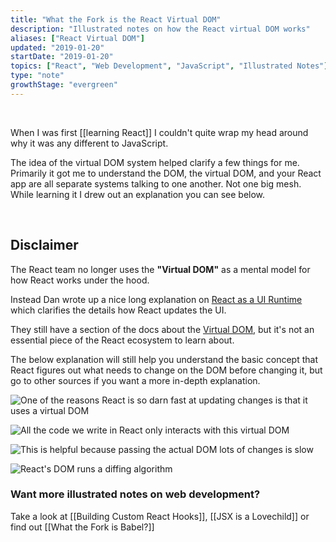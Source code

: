 ```yaml
---
title: "What the Fork is the React Virtual DOM"
description: "Illustrated notes on how the React virtual DOM works"
aliases: ["React Virtual DOM"]
updated: "2019-01-20"
startDate: "2019-01-20"
topics: ["React", "Web Development", "JavaScript", "Illustrated Notes"]
type: "note"
growthStage: "evergreen"
---
```


<BasicImage
  width="550"
  alt="A drawing of the react logo and two browser windows stacked on top of each other"
  src="https://res.cloudinary.com/dg3gyk0gu/image/upload/c_scale,w_400/v1592834724/maggieappleton.com/egghead-course-notes/react-vdom/thumb_2x.png"
/>

<br />

<IntroParagraph>

When I was first [[learning React]] I couldn't quite wrap my head around why it was any different to JavaScript.

</IntroParagraph>

The idea of the virtual DOM system helped clarify a few things for me. Primarily it got me to understand the DOM, the virtual DOM, and your React app are all separate systems talking to one another. Not one big mesh. While learning it I drew out an explanation you can see below.

<br />

<Alert>

## Disclaimer

The React team no longer uses the **"Virtual DOM"** as a mental model for how React works under the hood.

<TweetEmbed tweetId="1066328666341294080" />

Instead Dan wrote up a nice long explanation on <a href="https://overreacted.io/react-as-a-ui-runtime/">React as a UI Runtime</a> which clarifies the details how React updates the UI.

They still have a section of the docs about the [Virtual DOM](https://reactjs.org/docs/faq-internals.html), but it's not an essential piece of the React ecosystem to learn about.

The below explanation will still help you understand the basic concept that React figures out what needs to change on the DOM before changing it, but go to other sources if you want a more in-depth explanation.

</Alert>

<img
  alt="One of the reasons React is so darn fast at updating changes  is that it uses a virtual DOM"
  src="https://res.cloudinary.com/dg3gyk0gu/image/upload/c_scale,f_auto,q_auto:good,w_1200/v1592262854/maggieappleton.com/egghead-course-notes/react-vdom/ReactVDom_1_2x.png"
/>

<img
  alt="All the code we write in React only interacts with this virtual DOM"
  src="https://res.cloudinary.com/dg3gyk0gu/image/upload/c_scale,f_auto,q_auto:good,w_1200/v1592262852/maggieappleton.com/egghead-course-notes/react-vdom/ReactVDom_2_2x.png"
/>

<img
  alt="This is helpful because passing the actual DOM lots of changes is slow"
  src="https://res.cloudinary.com/dg3gyk0gu/image/upload/c_scale,f_auto,q_auto:good,w_1200/v1592262852/maggieappleton.com/egghead-course-notes/react-vdom/ReactVDom_3_2x.png"
/>

<img
  alt="React's DOM runs a diffing algorithm"
  src="https://res.cloudinary.com/dg3gyk0gu/image/upload/c_scale,f_auto,q_auto:good,w_1200/v1592262854/maggieappleton.com/egghead-course-notes/react-vdom/ReactVDom_4_2x.png"
/>

### Want more illustrated notes on web development?

Take a look at [[Building Custom React Hooks]], [[JSX is a Lovechild]] or find out [[What the Fork is Babel?]]
